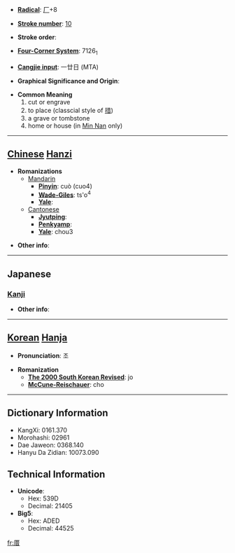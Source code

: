 * '''[[Wiktionary:Chinese radical index| Radical]]''': [[Wiktionary:Chinese radical index 厂|厂]]+8

* '''[[Wiktionary:Chinese total strokes index|Stroke number]]''': [[Wiktionary:Chinese total strokes index 10|10]]

* '''Stroke order''': 

* '''[[Wiktionary:Chinese four corner index|Four-Corner System]]''': 7126<sub>1</sub>

* '''[[Wiktionary:Chinese Cangjie index|Cangjie input]]''': 一廿日 (MTA)

* '''Graphical Significance and Origin''': 

* '''Common Meaning'''
*#cut or engrave
*#to place (classcial style of [[措]])
*#a grave or tombstone
*#home or house (in [[Min Nan]] only)

----

== [[Chinese]] [[Hanzi]] ==

* '''Romanizations'''
** [[Mandarin]]
*** '''[[Pinyin]]''': cuò (cuo4)
*** '''[[Wade-Giles]]''': ts'o<sup>4</sup>
*** '''[[Yale]]''': 
**[[Cantonese]]
***'''[[Jyutping]]''':
***'''[[Penkyamp]]''': 
***'''[[Yale]]''': chou3

* '''Other info''': 

----

==Japanese==
===[[Kanji]]===
{{kanji|on readings=[[さく]] (saku), [[そ]] (so), [[せき]] (seki), [[じゃく]] (jaku)
|kun readings=[[と]] (to), [[まじる]] (majiru), [[おく]] (oku)
}}

* '''Other info''':  

----

== [[Korean]] [[Hanja]] ==

* '''Pronunciation''': 조

* '''Romanization'''
** '''[[The 2000 South Korean Revised Romanization|The 2000 South Korean Revised]]''': jo
** '''[[McCune-Reischauer]]''': cho

----

== Dictionary Information ==

* KangXi: 0161.370
* Morohashi: 02961
* Dae Jaweon: 0368.140
* Hanyu Da Zidian: 10073.090

== Technical Information ==

* '''Unicode''':
** Hex: 539D
** Decimal: 21405
* '''Big5''':
** Hex: ADED
** Decimal: 44525

[[fr:厝]]